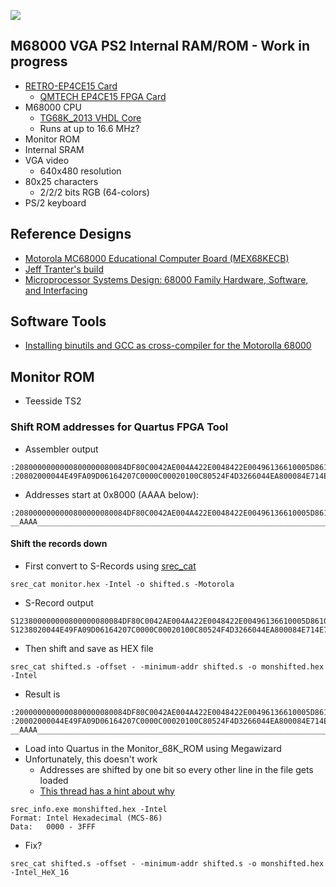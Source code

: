 <img src="http://land-boards.com/blwiki/images/3/35/RETRO-EP4CE15-P958-720PX.jpg"></img>

== M68000 VGA PS2 Internal RAM/ROM - Work in progress ==

* [http://land-boards.com/blwiki/index.php?title=RETRO-EP4CE15 RETRO-EP4CE15 Card]
** [https://github.com/ChinaQMTECH/CYCLONE_IV_EP4CE15 QMTECH EP4CE15 FPGA Card]
* M68000 CPU
** [https://github.com/douggilliland/MultiComp/tree/master/MultiComp%20(VHDL%20Template)/Components/CPU/M68000/TG68K_2013 TG68K_2013 VHDL Core]
** Runs at up to 16.6 MHz?
* Monitor ROM
* Internal SRAM
* VGA video
** 640x480 resolution
* 80x25 characters
** 2/2/2 bits RGB (64-colors)
* PS/2 keyboard

== Reference Designs ==

* [http://www.easy68k.com/paulrsm/mecb/mecb.htm Motorola MC68000 Educational Computer Board (MEX68KECB)]
* [https://jefftranter.blogspot.com/2016/12/building-68000-single-board-computer.html Jeff Tranter's build]
* [https://www.amazon.com/Microprocessor-Systems-Design-Hardware-Interfacing/dp/0534948227/ref=sr_1_2?crid=21I1LHECUP26L&dchild=1&keywords=alan+clements&qid=1593949123&sprefix=alan+clemens%2Caps%2C167&sr=8-2 Microprocessor Systems Design: 68000 Family Hardware, Software, and Interfacing]

== Software Tools ==

* [https://darkdust.net/writings/megadrive/crosscompiler Installing binutils and GCC as cross-compiler for the Motorolla 68000]

== Monitor ROM ==

* Teesside TS2

=== Shift ROM addresses for Quartus FPGA Tool  ===

* Assembler output
<pre>
:2080000000000800000080084DF80C0042AE004A422E0048422E00496136610005D861009E
:20802000044E49FA09D06164207C0000C00020100C80524F4D3266044EA800084E714E71EF
</pre>
* Addresses start at 0x8000 (AAAA below):
<pre>
:2080000000000800000080084DF80C0042AE004A422E0048422E00496136610005D861009E
__AAAA_____________________________________________________________________
</pre>
==== Shift the records down ====
* First convert to S-Records using [https://github.com/douggilliland/Retro-Computers/tree/master/PC%20Tools/srecord srec_cat]
<pre>
srec_cat monitor.hex -Intel -o shifted.s -Motorola
</pre>
* S-Record output
<pre>
S123800000000800000080084DF80C0042AE004A422E0048422E00496136610005D861009A
S1238020044E49FA09D06164207C0000C00020100C80524F4D3266044EA800084E714E71EB
</pre>
* Then shift and save as HEX file
<pre>
srec_cat shifted.s -offset - -minimum-addr shifted.s -o monshifted.hex -Intel
</pre>
* Result is
<pre>
:2000000000000800000080084DF80C0042AE004A422E0048422E00496136610005D861001E
:20002000044E49FA09D06164207C0000C00020100C80524F4D3266044EA800084E714E716F
__AAAA_____________________________________________________________________
</pre>
* Load into Quartus in the Monitor_68K_ROM using Megawizard
* Unfortunately, this doesn't work
** Addresses are shifted by one bit so every other line in the file gets loaded
** [https://forums.parallax.com/discussion/160734/rom-hex-file-format-required-for-quartus-verilog/p2 This thread has a hint about why]
<pre>
srec_info.exe monshifted.hex -Intel
Format: Intel Hexadecimal (MCS-86)
Data:   0000 - 3FFF
</pre>
* Fix?
<pre>
srec_cat shifted.s -offset - -minimum-addr shifted.s -o monshifted.hex -Intel_HeX_16
</pre>

